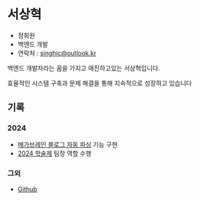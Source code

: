 # 서상혁

- 정회원
- 백엔드 개발
- 연락처 : [singhic@outlook.kr](mailto:singhic@outlook.kr)

백엔드 개발자라는 꿈을 가지고 매진하고있는 서상혁입니다.

효율적인 시스템 구축과 문제 해결을 통해 지속적으로 성장하고 있습니다

## 기록

### 2024

- [메가브레인 블로그 자동 파싱](https://github.com/inje-megabrain/megabrain.kr/) 기능 구현
- [2024 학술제](https://www.megabrain.kr/projects/irbs) 팀장 역할 수행

### 그외

- [Github](https://github.com/singhic)
